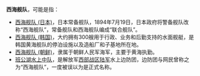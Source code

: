'''西海舰队'''，可能是指：
*[[西海舰队_(日本)|西海舰队 (日本)]]，日本常备舰队，1894年7月19日，日本政府将警备舰队改称“西海舰队”，常备舰队和西海舰队编成“联合舰队”。
*[[西海舰队_(韩国)|西海舰队 (韩国)]]，大约拥有300艘用于行政、业务和后勤支持的水面舰艇，是韩国黄海舰队的停泊设施以及造船厂和子基地所在地。
*[[西海舰队_(朝鲜)|西海舰队 (朝鲜)]]，隶属于朝鲜人民军海军，主要于黄海执勤。
*[[班公湖水上中队|班公湖水上中队]]，是解放军[[中国人民解放军西部战区陆军|西部战区陆军]]水上边防团，边防团与网民曾称之为“西海舰队”，一度被误以为是正式名称。
{{Disambiguation|Cat=四字消歧义}}